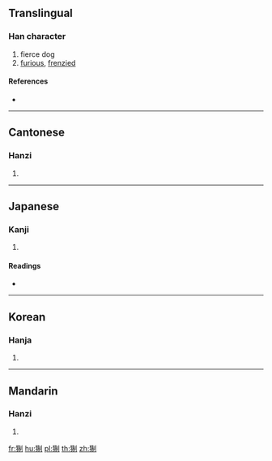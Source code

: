{{character info/new}}
==Translingual==

===Han character===
{{Han char|rn=94|rad=犬|as=08|sn=11|four=42200|canj=KHHBN}}

# fierce dog
# [[furious]], [[frenzied]]

====References====
* {{Han ref|kx=0713.210|dkj=20494|dj=1125.160|hdz=21353.100|uh=7318|ud=29464|bh=D664|bd=54884}}

----

==Cantonese==

===Hanzi===
{{yue-hanzi|jyut=|y=jai3}}

# {{defn|lang=yue|sort=犬08}}

----

==Japanese==

===Kanji===
{{ja-kanji|grade=|rs=犬08}}

# {{defn|lang=ja|sort=犬08}}

====Readings====
* {{ja-readings|on=[[せい]] (sei), [[けい]] (kei)|kun=|nanori=}}

----

==Korean==

===Hanja===
{{ko-hanja|hangeul=제|eumhun=|rv=je|mr=che|y=cey}}

# {{defn|lang=ko|sort=犬08}}

----

==Mandarin==

===Hanzi===
{{cmn-hanzi|pin=[[shē]] ([[she1]]), [[zhì]] ([[zhi4]])|wg=she<sup>1</sup>, chih<sup>4</sup>}}

# {{defn|lang=cmn|sort=犬08}}

[[fr:猘]]
[[hu:猘]]
[[pl:猘]]
[[th:猘]]
[[zh:猘]]